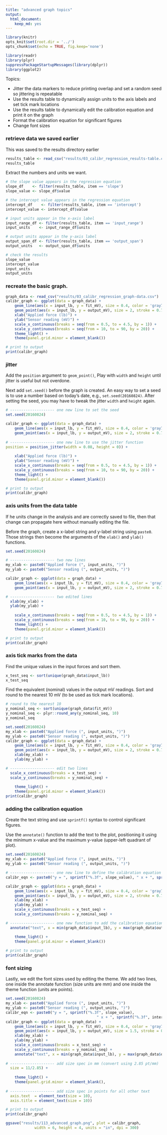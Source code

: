 ```yaml
---
title: "advanced graph topics"
output:
  html_document:
    keep_md: yes
---
```


```r
library(knitr)
opts_knit$set(root.dir = '../')
opts_chunk$set(echo = TRUE, fig.keep='none')
```

```r
library(readr)
library(plyr)
suppressPackageStartupMessages(library(dplyr))
library(ggplot2)
```

Topics: 

- Jitter the data markers to reduce printing overlap and set a random seed so jittering is repeatable 
- Use the results table to dynamically assign units to the axis labels and set  tick mark locations
- Use the results table to dynamically edit the calibration equation and print it on the graph
- Format the calibration equation for significant figures
- Change font sizes

### retrieve data we saved earlier

This was saved to the results directory earlier

```r
results_table <- read_csv("results/03_calibr_regression_results-table.csv")
results_table
```

Extract the numbers and units we want. 

```r
# the slope value appears in the regression equation
slope_df    <- filter(results_table, item == 'slope')
slope_value <- slope_df$value

# the intercept value appears in the regression equation
intercept_df    <- filter(results_table, item == 'intercept')
intercept_value <- intercept_df$value

# input units appear in the x-axis label
input_range_df <- filter(results_table, item == 'input_range')
input_units    <- input_range_df$units

# output units appear in the y-axis label
output_span_df <- filter(results_table, item == 'output_span')
output_units   <- output_span_df$units

# check the results
slope_value
intercept_value
input_units
output_units
```


### recreate the basic graph. 

```r
graph_data <- read_csv("results/03_calibr_regression_graph-data.csv")
calibr_graph <- ggplot(data = graph_data) +
	geom_line(aes(x = input_lb, y = fit_mV), size = 0.4, color = 'gray70') + 
	geom_point(aes(x = input_lb, y = output_mV), size = 2, stroke = 0.7, shape = 21, color = 'black', fill= 'gray70') + 
	xlab("Applied force (lb)") + 
	ylab("Sensor reading (mV)") +
	scale_x_continuous(breaks = seq(from = 0.5, to = 4.5, by = 1)) +
	scale_y_continuous(breaks = seq(from = 10, to = 90, by = 20)) +
	theme_light() +
	theme(panel.grid.minor = element_blank())

# print to output	
print(calibr_graph)
```

### jitter

Add the `position` argument to `geom_point()`, Play with `width` and `height` until jitter is useful but not overdone. 

Next add `set.seed()` before the graph is created. An easy way to set a seed is to use a number based on today's date, e.g., `set.seed(20160824)`. After setting the seed, you may have to tweak the jitter `width` and `height` again. 

```r
# -------------------- one new line to set the seed
set.seed(20160824)

calibr_graph <- ggplot(data = graph_data) +
	geom_line(aes(x = input_lb, y = fit_mV), size = 0.4, color = 'gray70') + 
	geom_point(aes(x = input_lb, y = output_mV), size = 2, stroke = 0.7, shape = 21, color = 'black', fill= 'gray70', 
						 
# -------------------- one new line to use the jitter function
position = position_jitter(width = 0.08, height = 0)) + 
	
	xlab("Applied force (lb)") + 
	ylab("Sensor reading (mV)") +
	scale_x_continuous(breaks = seq(from = 0.5, to = 4.5, by = 1)) +
	scale_y_continuous(breaks = seq(from = 10, to = 90, by = 20)) +
	theme_light() +
	theme(panel.grid.minor = element_blank())

# print to output	
print(calibr_graph)
```

### axis units from the data table

If he units change in the analysis and are correctly saved to file, then that change can propagate here without manually editing the file. 

Before the graph, create a x-label string and y-label string using `paste0`. Those strings then become the arguments of the `xlab()` and `ylab()` functions. 

```r
set.seed(20160824)

# -------------------- two new lines
my_xlab <- paste0("Applied force (", input_units, ")")
my_ylab <- paste0("Sensor reading (", output_units, ")")

calibr_graph <- ggplot(data = graph_data) +
	geom_line(aes(x = input_lb, y = fit_mV), size = 0.4, color = 'gray70') + 
	geom_point(aes(x = input_lb, y = output_mV), size = 2, stroke = 0.7, shape = 21, color = 'black', fill= 'gray70', position = position_jitter(width = 0.08, height = 0)) + 

# -------------------- two edited lines	
  xlab(my_xlab) + 
  ylab(my_ylab) +
	
	scale_x_continuous(breaks = seq(from = 0.5, to = 4.5, by = 1)) +
	scale_y_continuous(breaks = seq(from = 10, to = 90, by = 20)) +
	theme_light() +
	theme(panel.grid.minor = element_blank())

# print to output	
print(calibr_graph)
```

### axis tick marks from the data

Find the unique values in the input forces and sort them. 

```r
x_test_seq <- sort(unique(graph_data$input_lb))
x_test_seq
```

Find the equivalent (nominal) values in the output mV readings. Sort and round to the nearest 10 mV (to be used as tick mark locations). 

```r
# round to the nearest 10
y_nominal_seq <- sort(unique(graph_data$fit_mV))
y_nominal_seq <- plyr::round_any(y_nominal_seq, 10)
y_nominal_seq
```

```r
set.seed(20160824)
my_xlab <- paste0("Applied force (", input_units, ")")
my_ylab <- paste0("Sensor reading (", output_units, ")")
calibr_graph <- ggplot(data = graph_data) +
	geom_line(aes(x = input_lb, y = fit_mV), size = 0.4, color = 'gray70') + 
	geom_point(aes(x = input_lb, y = output_mV), size = 2, stroke = 0.7, shape = 21, color = 'black', fill= 'gray70', position = position_jitter(width = 0.08, height = 0)) + 
	xlab(my_xlab) + 
	ylab(my_ylab) +

# -------------------- edit two lines
  scale_x_continuous(breaks = x_test_seq) +
  scale_y_continuous(breaks = y_nominal_seq) +
	
	theme_light() +
	theme(panel.grid.minor = element_blank())
print(calibr_graph)
```


### adding the calibration equation

Create the text string and use `sprintf()` syntax to control significant figures.

Use the `annotate()` function to add the text to the plot, positioning it using the minimum x-value and the maximum y-value (upper-left quadrant of plot).  

```r
set.seed(20160824)
my_xlab <- paste0("Applied force (", input_units, ")")
my_ylab <- paste0("Sensor reading (", output_units, ")")

# -------------------- one new line to define the calibration equation
calibr_eqn <- paste0("y = ", sprintf("%.3f", slope_value), " x + ", sprintf("%.3f", intercept_value)) 

calibr_graph <- ggplot(data = graph_data) +
	geom_line(aes(x = input_lb, y = fit_mV), size = 0.4, color = 'gray70') + 
	geom_point(aes(x = input_lb, y = output_mV), size = 2, stroke = 0.7, shape = 21, color = 'black', fill= 'gray70', position = position_jitter(width = 0.08, height = 0)) + 
	xlab(my_xlab) + 
	ylab(my_ylab) +
	scale_x_continuous(breaks = x_test_seq) +
	scale_y_continuous(breaks = y_nominal_seq) +

# -------------------- one new function to add the calibration equation
  annotate("text", x = min(graph_data$input_lb), y = max(graph_data$output_mV), label = calibr_eqn, family = "serif", fontface = "italic", hjust = "left", vjust = "top") + 

	theme_light() +
	theme(panel.grid.minor = element_blank())
		
# print to output	
print(calibr_graph)
```

### font sizing

Lastly, we edit the font sizes used by editing the theme. We add two lines, one inside the annotate function (size units are mm) and one inside the theme function (units are points). 

```r
set.seed(20160824)
my_xlab <- paste0("Applied force (", input_units, ")")
my_ylab <- paste0("Sensor reading (", output_units, ")")
calibr_eqn <- paste0("y = ", sprintf("%.3f", slope_value), 
										 " x + ", sprintf("%.3f", intercept_value)) 
calibr_graph <- ggplot(data = graph_data) +
	geom_line(aes(x = input_lb, y = fit_mV), size = 0.4, color = 'gray70') + 
	geom_point(aes(x = input_lb, y = output_mV), size = 1.5, stroke = 0.7, shape = 21, color = 'black', fill= 'gray70', position = position_jitter(width = 0.08, height = 0)) + 
	xlab(my_xlab) + 
	ylab(my_ylab) +
	scale_x_continuous(breaks = x_test_seq) +
	scale_y_continuous(breaks = y_nominal_seq) +
	annotate("text", x = min(graph_data$input_lb), y = max(graph_data$output_mV), label = calibr_eqn, family = "serif", fontface = "italic", hjust = "left", vjust = "top",
					 
# -------------------- add size spec in mm (convert using 2.85 pt/mm)
  size = 11/2.85) + 
	
	theme_light() +
	theme(panel.grid.minor = element_blank(), 
				
# -------------------- add size spec in points for all other text
  axis.text  = element_text(size = 10), 
  axis.title = element_text(size = 10))

# print to output	
print(calibr_graph)

ggsave("results/113_advanced_graph.png", plot = calibr_graph, 
			 width = 6, height = 4, units = "in", dpi = 300)
```

